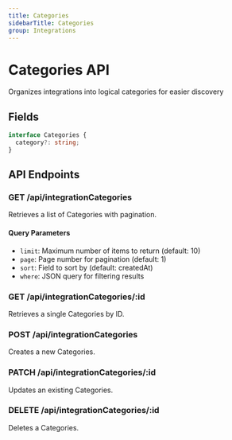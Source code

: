 ```yaml
---
title: Categories
sidebarTitle: Categories
group: Integrations
---
```



# Categories API

Organizes integrations into logical categories for easier discovery




## Fields

```typescript
interface Categories {
  category?: string;
}
```




## API Endpoints

### GET /api/integrationCategories
Retrieves a list of Categories with pagination.

#### Query Parameters
- `limit`: Maximum number of items to return (default: 10)
- `page`: Page number for pagination (default: 1)
- `sort`: Field to sort by (default: createdAt)
- `where`: JSON query for filtering results

### GET /api/integrationCategories/:id
Retrieves a single Categories by ID.

### POST /api/integrationCategories
Creates a new Categories.

### PATCH /api/integrationCategories/:id
Updates an existing Categories.

### DELETE /api/integrationCategories/:id
Deletes a Categories.

